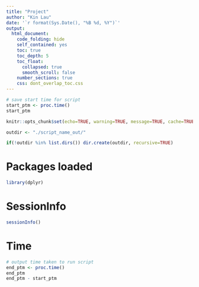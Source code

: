 ```yaml
---
title: "Project"
author: "Kin Lau"
date: '`r format(Sys.Date(), "%B %d, %Y")`'
output:
  html_document:
    code_folding: hide
    self_contained: yes
    toc: true
    toc_depth: 5
    toc_float:
      collapsed: true
      smooth_scroll: false
    number_sections: true
    css: dont_overlap_toc.css
---
```


```r
# save start time for script
start_ptm <- proc.time()
start_ptm
```

```r
knitr::opts_chunk$set(echo=TRUE, warning=TRUE, message=TRUE, cache=TRUE, dev=c('png','pdf'), fig.width=8, fig.height=8)

```

```r
outdir <- "./script_name_out/"

if(!outdir %in% list.dirs()) dir.create(outdir, recursive=TRUE)
```

# Packages loaded

```r
library(dplyr)
```


# SessionInfo

```r
sessionInfo()
```

# Time

```r
# output time taken to run script
end_ptm <- proc.time()
end_ptm
end_ptm - start_ptm

```
